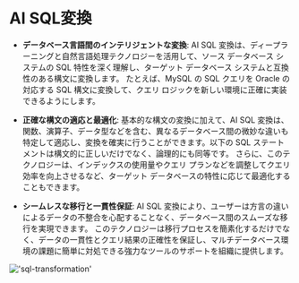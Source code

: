 # AI SQL変換

- **データベース言語間のインテリジェントな変換**: AI SQL 変換は、ディープラーニングと自然言語処理テクノロジーを活用して、ソース データベース システムの SQL 特性を深く理解し、ターゲット データベース システムと互換性のある構文に変換します。
たとえば、MySQL の SQL クエリを Oracle の対応する SQL 構文に変換して、クエリ ロジックを新しい環境に正確に実装できるようにします。

- **正確な構文の適応と最適化**: 基本的な構文の変換に加えて、AI SQL 変換は、関数、演算子、データ型などを含む、異なるデータベース間の微妙な違いも特定して適応し、変換を確実に行うことができます。以下の SQL ステートメントは構文的に正しいだけでなく、論理的にも同等です。
さらに、このテクノロジーは、インデックスの使用量やクエリ プランなどを調整してクエリ効率を向上させるなど、ターゲット データベースの特性に応じて最適化することもできます。

- **シームレスな移行と一貫性保証**: AI SQL 変換により、ユーザーは方言の違いによるデータの不整合を心配することなく、データベース間のスムーズな移行を実現できます。
このテクノロジーは移行プロセスを簡素化するだけでなく、データの一貫性とクエリ結果の正確性を保証し、マルチデータベース環境の課題に簡単に対処できる強力なツールのサポートを組織に提供します。

!['sql-transformation'](/image/AI-image/sql-transformation.gif)